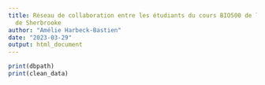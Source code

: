 ```yaml
---
title: Réseau de collaboration entre les étudiants du cours BIO500 de l'Université
  de Sherbrooke
author: "Amélie Harbeck-Bastien"
date: "2023-03-29"
output: html_document
---
```


```R
print(dbpath)
print(clean_data)
```